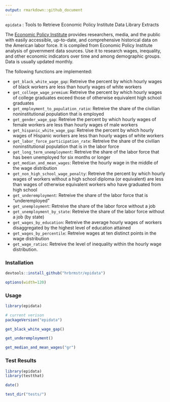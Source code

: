 ```yaml
---
output: rmarkdown::github_document
---
```


`epidata` : Tools to Retrieve Economic Policy Institute Data Library Extracts

The [Economic Policy Institute](http://www.epi.org/data/) provides researchers, media, and
the public with easily accessible, up-to-date, and comprehensive historical data on the 
American labor force. It is compiled from Economic Policy Institute analysis of government
data sources. Use it to research wages, inequality, and other economic indicators over 
time and among demographic groups. Data is usually updated monthly.

The following functions are implemented:

- `get_black_white_wage_gap`:	Retreive the percent by which hourly wages of black workers 
   are less than hourly wages of white workers
- `get_college_wage_premium`:	Retreive the percent by which hourly wages of college graduates 
   exceed those of otherwise equivalent high school graduates
- `get_employment_to_population_ratio`:	Retreive the share of the civilian noninstitutional 
   population that is employed
- `get_gender_wage_gap`:	Retreive the percent by which hourly wages of female workers are 
   less than hourly wages of male workers
- `get_hispanic_white_wage_gap`:	Retreive the percent by which hourly wages of Hispanic 
   workers are less than hourly wages of white workers
- `get_labor_force_participation_rate`:	Retreive the share of the civilian noninstitutional
   population that is in the labor force
- `get_long_term_unemployment`:	Retreive the share of the labor force that has been unemployed 
   for six months or longer
- `get_median_and_mean_wages`:	Retreive the hourly wage in the middle of the wage distribution
- `get_non_high_school_wage_penalty`:	Retreive the percent by which hourly wages of workers 
   without a high school diploma (or equivalent) are less than wages of otherwise equivalent workers who have graduated from high school
- `get_underemployment`:	Retreive the share of the labor force that is "underemployed"
- `get_unemployment`:	Retreive the share of the labor force without a job
- `get_unemployment_by_state`:	Retreive the share of the labor force without a job (by state)
- `get_wages_by_education`:	Retreive the average hourly wages of workers disaggregated by the 
   highest level of education attained
- `get_wages_by_percentile`:	Retreive wages at ten distinct points in the wage distribution
- `get_wage_ratios`:	Retreive the level of inequality within the hourly wage distribution.

### Installation

```r
devtools::install_github("hrbrmstr/epidata")
```

```r
options(width=120)
```

### Usage

```r
library(epidata)

# current verison
packageVersion("epidata")

get_black_white_wage_gap()

get_underemployment()

get_median_and_mean_wages("gr")
```

### Test Results

```r
library(epidata)
library(testthat)

date()

test_dir("tests/")
```

